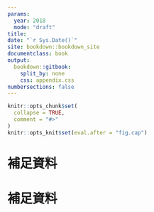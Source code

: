 ```yaml
---
params:
  year: 2018
  mode: "draft"
title:
date: "`r Sys.Date()`"
site: bookdown::bookdown_site
documentclass: book
output:
  bookdown::gitbook:
    split_by: none
    css: appendix.css
numbersections: false
---
```


```r
knitr::opts_chunk$set(
  collapse = TRUE,
  comment = "#>"
)
knitr::opts_knit$set(eval.after = "fig.cap")
```
# 補足資料 {#cohort}

# 補足資料 {#table}
